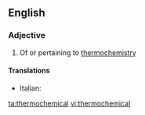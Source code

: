 ==English==

===Adjective===
{{en-adj|-}}

# Of or pertaining to [[thermochemistry]]

====Translations====
{{trans-top|pertaining to thermochemistry}}
* Italian: {{t-|it|termochimico}}
{{trans-mid}}
{{trans-bottom}}

[[ta:thermochemical]]
[[vi:thermochemical]]